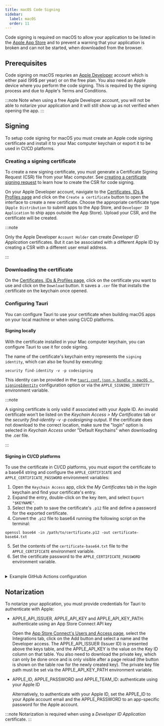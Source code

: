 ```yaml
---
title: macOS Code Signing
sidebar:
  label: macOS
  order: 11
---
```


Code signing is required on macOS to allow your application to be listed in the [Apple App Store] and to prevent a warning that your application is broken and can not be started, when downloaded from the browser.

## Prerequisites

Code signing on macOS requries an [Apple Developer] account which is either paid (99$ per year) or on the free plan. You also need an Apple device where you perform the code signing. This is required by the signing process and due to Apple's Terms and Conditions.


:::note
Note when using a free Apple Developer account, you will not be able to notarize your application and it will still show up as not verified when opening the app.
:::

## Signing

To setup code signing for macOS you must create an Apple code signing certificate and
install it to your Mac computer keychain or export it to be used in CI/CD platforms.

### Creating a signing certificate

To create a new signing certificate, you must generate a Certificate Signing Request (CSR) file from your Mac computer.
See [creating a certificate signing request] to learn how to create the CSR for code signing.

On your Apple Developer account, navigate to the [Certificates, IDs & Profiles page]
and click on the `Create a certificate` button to open the interface to create a new certificate.
Choose the appropriate certificate type (`Apple Distribution` to submit apps to the App Store, and `Developer ID Application` to ship apps outside the App Store).
Upload your CSR, and the certificate will be created.

:::note

Only the Apple Developer `Account Holder` can create _Developer ID Application_ certificates. But it can be associated with a different Apple ID by creating a CSR with a different user email address.

:::

### Downloading the certificate

On the [Certificates, IDs & Profiles page], click on the certificate you want to use and click on the `Download` button.
It saves a `.cer` file that installs the certificate on the keychain once opened.

### Configuring Tauri

You can configure Tauri to use your certificate when building macOS apps on your local machine or when using CI/CD platforms.

#### Signing locally

With the certificate installed in your Mac computer keychain, you can configure Tauri to use it for code signing.

The name of the certificate's keychain entry represents the `signing identity`, which can also be found by executing:

```
security find-identity -v -p codesigning
```

This identity can be provided in the [`tauri.conf.json > bundle > macOS > signingIdentity`] configuration option or
via the `APPLE_SIGNING_IDENTITY` environment variable.

:::note

A signing certificate is only valid if associated with your Apple ID.
An invalid certificate won't be listed on the _Keychain Access > My Certificates_ tab
or the _security find-identity -v -p codesigning_ output.
If the certificate does not download to the correct location, make sure the "login" option is selected in _Keychain Access_
under "Default Keychains" when downloading the .cer file.

:::

#### Signing in CI/CD platforms

To use the certificate in CI/CD platforms, you must export the certificate to a base64 string
and configure the `APPLE_CERTIFICATE` and `APPLE_CERTIFICATE_PASSWORD` environment variables:

1. Open the `Keychain Access` app, click the _My Certificates_ tab in the _login_ keychain and find your certificate's entry.
2. Expand the entry, double-click on the key item, and select `Export "$KEYNAME"`.
3. Select the path to save the certificate's `.p12` file and define a password for the exported certificate.
4. Convert the `.p12` file to base64 running the following script on the terminal:

```
openssl base64 -in /path/to/certificate.p12 -out certificate-base64.txt
```

5. Set the contents of the `certificate-base64.txt` file to the `APPLE_CERTIFICATE` environment variable.
6. Set the certificate password to the `APPLE_CERTIFICATE_PASSWORD` environment variable.


<br/>

<details>
<summary>Example GitHub Actions configuration</summary>

Required secrets:

- `APPLE_ID` - Your Apple ID email
- `APPLE_ID_PASSWORD` - Your Apple ID password
- `APPLE_CERTIFICATE` - The base64 encoded `.p12` file
- `APPLE_CERTIFICATE_PASSWORD` - The password for your exported `.p12` file
- `KEYCHAIN_PASSWORD` - The password for your keychain

```yaml
name: "build"

on:
  push:
    branches:
      - main

jobs:
  build-macos:
    needs: prepare
    strategy:
      matrix:
        include:
          - args: "--target aarch64-apple-darwin"
            arch: "silicon"
          - args: "--target x86_64-apple-darwin"
            arch: "intel"
    runs-on: macos-latest
    env:
      APPLE_ID: ${{ secrets.APPLE_ID }}
      APPLE_ID_PASSWORD: ${{ secrets.APPLE_ID_PASSWORD }}
    steps:
      - name: Import Apple Developer Certificate
        env:
          APPLE_CERTIFICATE: ${{ secrets.APPLE_CERTIFICATE }}
          APPLE_CERTIFICATE_PASSWORD: ${{ secrets.APPLE_CERTIFICATE_PASSWORD }}
          KEYCHAIN_PASSWORD: ${{ secrets.KEYCHAIN_PASSWORD }}
        run: |
          echo $APPLE_CERTIFICATE | base64 --decode > certificate.p12
          security create-keychain -p "$KEYCHAIN_PASSWORD" build.keychain
          security default-keychain -s build.keychain
          security unlock-keychain -p "$KEYCHAIN_PASSWORD" build.keychain
          security import certificate.p12 -k build.keychain -P "$APPLE_CERTIFICATE_PASSWORD" -T /usr/bin/codesign
          security set-key-partition-list -S apple-tool:,apple:,codesign: -s -k "$KEYCHAIN_PASSWORD" build.keychain
          security find-identity -v -p codesigning build.keychain
      - name: Verify Certificate
        run: |
          CERT_INFO=$(security find-identity -v -p codesigning build.keychain | grep "Apple Development")
          CERT_ID=$(echo "$CERT_INFO" | awk -F'"' '{print $2}')
          echo "CERT_ID=$CERT_ID" >> $GITHUB_ENV
          echo "Certificate imported."
      - uses: tauri-apps/tauri-action@v0
        env:
          GITHUB_TOKEN: ${{ secrets.GITHUB_TOKEN }}
          APPLE_CERTIFICATE: ${{ secrets.APPLE_CERTIFICATE }}
          APPLE_CERTIFICATE_PASSWORD: ${{ secrets.APPLE_CERTIFICATE_PASSWORD }}
          APPLE_SIGNING_IDENTITY: ${{ env.CERT_ID }}
        with:
          args: ${{ matrix.args }}
```
</details>


## Notarization

To notarize your application, you must provide credentials for Tauri to authenticate with Apple:

- APPLE_API_ISSUER, APPLE_API_KEY and APPLE_API_KEY_PATH: authenticate using an App Store Connect API key

  Open the [App Store Connect's Users and Access page], select the Integrations tab, click on the Add button and select a name and the Developer access.
  The APPLE_API_ISSUER (Issuer ID) is presented above the keys table, and the APPLE_API_KEY is the value on the Key ID column on that table.
  You also need to download the private key, which can only be done once and is only visible after a page reload (the button is shown on the table row for the newly created key).
  The private key file path must be set via the APPLE_API_KEY_PATH environment variable.

- APPLE_ID, APPLE_PASSWORD and APPLE_TEAM_ID: authenticate using your Apple ID

  Alternatively, to authenticate with your Apple ID, set the APPLE_ID to your Apple account email and the APPLE_PASSWORD to an app-specific password for the Apple account.

:::note
Notarization is required when using a _Developer ID Application_ certificate.
:::

[Certificates]: https://developer.apple.com/account/resources/certificates/list
[Apple Developer]: https://developer.apple.com
[Apple App Store]: https://www.apple.com/app-store/
[App Store Connect's Users and Access page]: https://appstoreconnect.apple.com/access/users
[`tauri.conf.json > bundle > macOS > signingIdentity`]: /reference/config/#signingidentity
[creating a certificate signing request]: https://developer.apple.com/help/account/create-certificates/create-a-certificate-signing-request
[Certificates, IDs & Profiles page]: https://developer.apple.com/account/resources/certificates/list
